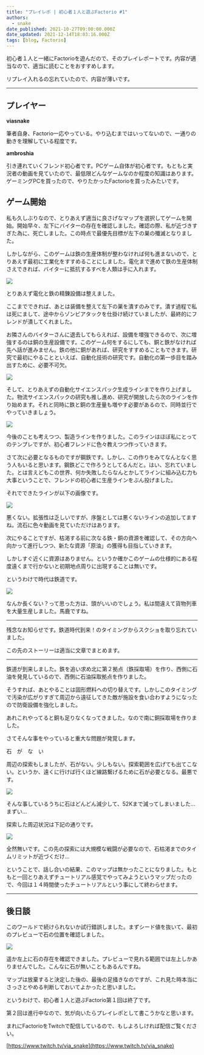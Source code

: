 ```yaml
---
title: "プレイレポ | 初心者１人と遊ぶFactorio #1"
authors:
  - snake
date_published: 2021-10-27T09:00:00.000Z
date_updated: 2021-12-14T18:03:16.000Z
tags: [blog, Factorio]
---
```


初心者１人と一緒にFactorioを遊んだので、そのプレイレポートです。内容が適当なので、適当に読むことをおすすめします。

リプレイ入れるの忘れていたので、内容が薄いです。

---

## プレイヤー

**viasnake**

筆者自身、Factorio一応やっている。やり込むまではいってないので、一通りの動きを理解している程度です。

**ambroshia**

引き連れていくフレンド初心者です。PCゲーム自体が初心者です。もともと実況者の動画を見ていたので、最低限どんなゲームなのか程度の知識はあります。ゲーミングPCを買ったので、やりたかったFactorioを買ったみたいです。

## ゲーム開始

私も久しぶりなので、とりあえず適当に良さげなマップを選択してゲームを開始。開始早々、左下にバイターの存在を確認しました。確認の際、私が近づきすぎた為に、死亡しました。この時点で最優先目標が左下の巣の殲滅となりました。

しかしながら、このゲームは鉄の生産体制が整わなければ何も進まないので、とりあえず最初に工業化をすすめることにしました。電化まで進めて鉄の生産体制さえできれば、バイターに抵抗するすべを人類は手に入れます。

![](https://i.imgur.com/n201u1o.jpg)

とりあえず電化と鉄の精錬設備は整えました。

ここまでできれば、あとは装備を整えて左下の巣を潰すのみです。潰す過程で私は死にまして、途中からゾンビアタックを仕掛け続けていましたが、最終的にフレンドが潰してくれました。

お隣さんのバイターさんに退去してもらえれば、設備を増強できるので、次に増強するのは銅の生産設備です。このゲーム何をするにしても、銅と鉄がなければ先へ話が進みません。鉄の他に銅があれば、研究をすすめることもできます。研究で最初にやることといえば、自動化技術の研究です。自動化の第一歩目を踏み出すために、必要不可欠。

![](https://i.imgur.com/czOcPUs.jpg)

そして、とりあえずの自動化サイエンスパック生成ラインまでを作り上げました。物流サイエンスパックの研究も推し進め、研究が開放したら次のラインを作り始めます。それと同時に鉄と銅の生産量も増やす必要があるので、同時並行でやっていきましょう。

![](https://i.imgur.com/yManwjx.jpg)

今後のことも考えつつ、製造ラインを作りました。このラインはほぼ私にとってのテンプレですが、初心者フレンドに色々教えつつ作っていきます。

さて次に必要となるものですが鋼鉄です。しかし、この作りをみてなんとなく思う人もいると思います。鋼鉄どこで作ろうとしてるんだと。はい、忘れていました。とは言えどもこの世界、何か失敗したらなんとかしてラインに組み込む力も大事ということで、フレンドの初心者に生産ラインをぶん投げました。

それでできたラインが以下の画像です。

![](https://i.imgur.com/VILLISP.jpg)

悪くない。拡張性は乏しいですが、序盤としては悪くないラインの追加してますね。流石に色々動画を見ていただけはあります。

次にやることですが、枯渇する前に次なる鉄・銅の資源を確認して、その方向へ向かって進行しつつ、新たな資源「原油」の獲得も目指していきます。

しかしすぐ近くに資源はありません。というか確かこのゲームの仕様的にある程度遠くまで行かないと初期地点周りに出現することは無いです。

というわけで時代は鉄道です。

![](https://i.imgur.com/xXYqvDH.jpg)

なんか長くない？って思った方は、頭がいいのでしょう。私は間違えて貨物列車を大量生産しました。馬鹿ですね。

---

残念なお知らせです。鉄道時代到来！のタイミングからスクショを取り忘れていました。

この先のストーリーは適当に文章でまとめます。

---

鉄道が到来しました。鉄を追い求め北に第２拠点（鉄採取場）を作り、西側に石油を発見しているので、西側に石油採取拠点を作りました。

そうすれば、あとやることは固形燃料への切り替えです。しかしこのタイミングで汚染が広がりすぎて周辺から遠征してきた敵が施設を食い合わすようになったので防衛設備を強化しました。

あれこれやってると銅も足りなくなってきました。なので南に銅採取場を作りました。

さてそんな事をやっていると重大な問題が発覚します。

石　が　な　い

周辺の探索もしましたが、石がない。少しもない。探索範囲を広げても出てこない。というか、遠くに行けば行くほど線路繋げるために石が必要となる。最悪です。

![](https://i.imgur.com/0BC7CIr.jpg)

そんな事しているうちに石はどんどん減少して、52Kまで減ってしまいました...まずい...

探索した周辺状況は下記の通りです。

![](https://i.imgur.com/uOpHtwa.jpg)

全然無いです。この先の探索には大規模な戦闘が必要なので、石枯渇までのタイムリミットが近づくだけ...

ということで、話し合いの結果、このマップは無かったことになりました。もともと一回とりあえずチュートリアル感覚でやってみようというマップだったので、今回は１４時間使ったチュートリアルという事にして終わらせます。

---

## 後日談

このワールドで続けられないか試行錯誤しました。まずシード値を抜いて、最初のプレビューで石の位置を確認しました。

![](https://i.imgur.com/zGnjLmH.png)

遥か左上に石の存在を確認できました。プレビューで見れる範囲では左上しかありませんでした。こんなに石が無いこともあるんですね。

マップは放棄すると決定した後の、最後の足掻きなのですが、これ見た時本当にさっさとやめる判断しておいてよかったと思いました。

というわけで、初心者１人と遊ぶFactorio第１回は終了です。

第２回は進行中なので、気が向いたらプレイレポとして書こうかなと思います。

まれにFactorioをTwitchで配信しているので、もしよろしければ配信ご覧ください。

[https://www.twitch.tv/via_snake](https://www.twitch.tv/via_snake)
